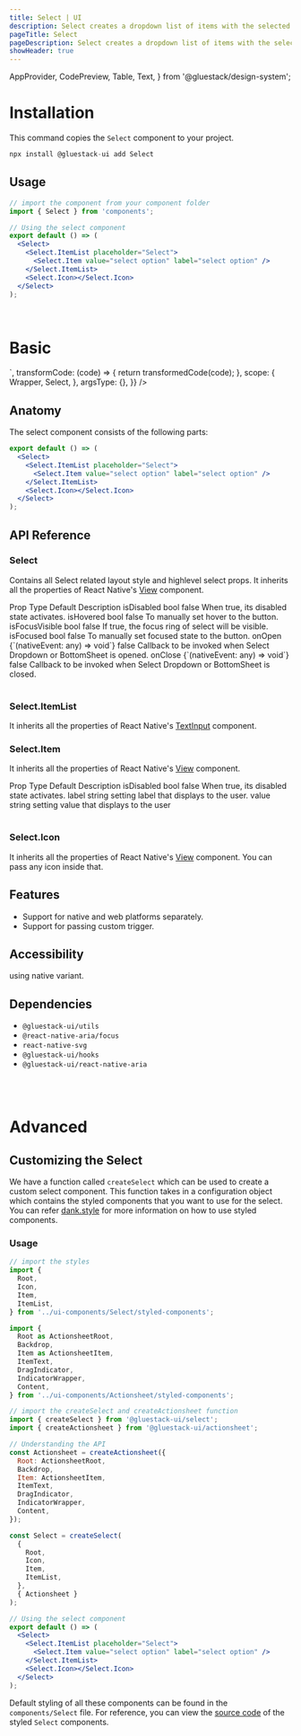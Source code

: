 ```yaml
---
title: Select | UI
description: Select creates a dropdown list of items with the selected item in closed view.
pageTitle: Select
pageDescription: Select creates a dropdown list of items with the selected item in closed view.
showHeader: true
---
```



<Meta title="components/Select" />

  AppProvider,
  CodePreview,
  Table,
  Text,
} from '@gluestack/design-system';


# Installation

This command copies the `Select` component to your project.

```jsx
npx install @gluestack-ui add Select
```

## Usage

```jsx
// import the component from your component folder
import { Select } from 'components';

// Using the select component
export default () => (
  <Select>
    <Select.ItemList placeholder="Select">
      <Select.Item value="select option" label="select option" />
    </Select.ItemList>
    <Select.Icon></Select.Icon>
  </Select>
);
```

<br />

# Basic

<AppProvider>
  <CodePreview
    showComponentRenderer={true}
    showArgsController={false}
    metaData={{
      code: `
 <Select>
  <Select.ItemList placeholder="Select">
    <Select.Item value="select option" label="select option" />
    <Select.Item value="select option 1" label="select option 1" />
    <Select.Item value="select option 2" label="select option 2" />
    <Select.Item value="select option 3" label="select option 3" />
  </Select.ItemList>
  <Select.Icon></Select.Icon>
</Select>
`,
      transformCode: (code) => {
        return transformedCode(code);
      },
      scope: {
        Wrapper,
        Select,
      },
      argsType: {},
    }}
  />
</AppProvider>
<br />

## Anatomy

The select component consists of the following parts:

```jsx
export default () => (
  <Select>
    <Select.ItemList placeholder="Select">
      <Select.Item value="select option" label="select option" />
    </Select.ItemList>
    <Select.Icon></Select.Icon>
  </Select>
);
```

## API Reference

### Select

Contains all Select related layout style and highlevel select props.
It inherits all the properties of React Native's [View](https://reactnative.dev/docs/view#props) component.

<AppProvider>
  <Table>
    <Table.THead>
      <Table.TR>
        <Table.TH>
          <Text>Prop</Text>
        </Table.TH>
        <Table.TH>
          <Text>Type</Text>
        </Table.TH>
        <Table.TH>
          <Text>Default</Text>
        </Table.TH>
        <Table.TH>
          <Text>Description</Text>
        </Table.TH>
      </Table.TR>
    </Table.THead>
    <Table.TBody>
      <Table.TR>
        <Table.TD>
          <Text>isDisabled</Text>
        </Table.TD>
        <Table.TD>
          <Text>bool</Text>
        </Table.TD>
        <Table.TD>
          <Text>false</Text>
        </Table.TD>
        <Table.TD>
          <Text>When true, its disabled state activates.</Text>
        </Table.TD>
      </Table.TR>
      <Table.TR>
        <Table.TD>
          <Text>isHovered</Text>
        </Table.TD>
        <Table.TD>
          <Text>bool</Text>
        </Table.TD>
        <Table.TD>
          <Text>false</Text>
        </Table.TD>
        <Table.TD>
          <Text>To manually set hover to the button.</Text>
        </Table.TD>
      </Table.TR>
      <Table.TR>
        <Table.TD>
          <Text>isFocusVisible</Text>
        </Table.TD>
        <Table.TD>
          <Text>bool</Text>
        </Table.TD>
        <Table.TD>
          <Text>false</Text>
        </Table.TD>
        <Table.TD>
          <Text>If true, the focus ring of select will be visible.</Text>
        </Table.TD>
      </Table.TR>
      <Table.TR>
        <Table.TD>
          <Text>isFocused</Text>
        </Table.TD>
        <Table.TD>
          <Text>bool</Text>
        </Table.TD>
        <Table.TD>
          <Text>false</Text>
        </Table.TD>
        <Table.TD>
          <Text>To manually set focused state to the button.</Text>
        </Table.TD>
      </Table.TR>
      <Table.TR>
        <Table.TD>
          <Text>onOpen</Text>
        </Table.TD>
        <Table.TD>
          <Text>{`(nativeEvent: any) => void`}</Text>
        </Table.TD>
        <Table.TD>
          <Text>false</Text>
        </Table.TD>
        <Table.TD>
          <Text>
            Callback to be invoked when Select Dropdown or BottomSheet is
            opened.
          </Text>
        </Table.TD>
      </Table.TR>
      <Table.TR>
        <Table.TD>
          <Text>onClose</Text>
        </Table.TD>
        <Table.TD>
          <Text>{`(nativeEvent: any) => void`}</Text>
        </Table.TD>
        <Table.TD>
          <Text>false</Text>
        </Table.TD>
        <Table.TD>
          <Text>
            Callback to be invoked when Select Dropdown or BottomSheet is
            closed.
          </Text>
        </Table.TD>
      </Table.TR>
    </Table.TBody>
  </Table>
</AppProvider>

### Select.ItemList

It inherits all the properties of React Native's [TextInput](https://reactnative.dev/docs/textInput#props) component.

### Select.Item

It inherits all the properties of React Native's [View](https://reactnative.dev/docs/view#props) component.

<AppProvider>
  <Table>
    <Table.THead>
      <Table.TR>
        <Table.TH>
          <Text>Prop</Text>
        </Table.TH>
        <Table.TH>
          <Text>Type</Text>
        </Table.TH>
        <Table.TH>
          <Text>Default</Text>
        </Table.TH>
        <Table.TH>
          <Text>Description</Text>
        </Table.TH>
      </Table.TR>
    </Table.THead>
    <Table.TBody>
      <Table.TR>
        <Table.TD>
          <Text>isDisabled</Text>
        </Table.TD>
        <Table.TD>
          <Text>bool</Text>
        </Table.TD>
        <Table.TD>
          <Text>false</Text>
        </Table.TD>
        <Table.TD>
          <Text>When true, its disabled state activates.</Text>
        </Table.TD>
      </Table.TR>
      <Table.TR>
        <Table.TD>
          <Text>label</Text>
        </Table.TD>
        <Table.TD>
          <Text>string</Text>
        </Table.TD>
        <Table.TD>
          <Text></Text>
        </Table.TD>
        <Table.TD>
          <Text>setting label that displays to the user.</Text>
        </Table.TD>
      </Table.TR>
      <Table.TR>
        <Table.TD>
          <Text>value</Text>
        </Table.TD>
        <Table.TD>
          <Text>string</Text>
        </Table.TD>
        <Table.TD>
          <Text></Text>
        </Table.TD>
        <Table.TD>
          <Text>setting value that displays to the user</Text>
        </Table.TD>
      </Table.TR>
    </Table.TBody>
  </Table>
</AppProvider>

### Select.Icon

It inherits all the properties of React Native's [View](https://reactnative.dev/docs/view#props) component.
You can pass any icon inside that.

## Features

- Support for native and web platforms separately.
- Support for passing custom trigger.

## Accessibility

using native variant.

## Dependencies

- `@gluestack-ui/utils`
- `@react-native-aria/focus`
- `react-native-svg`
- `@gluestack-ui/hooks`
- `@gluestack-ui/react-native-aria`

<br />
<br />

# Advanced

## Customizing the Select

We have a function called `createSelect` which can be used to create a custom select component. This function takes in a configuration object which contains the styled components that you want to use for the select. You can refer [dank.style](https://dank.style/) for more information on how to use styled components.

### Usage

```jsx
// import the styles
import {
  Root,
  Icon,
  Item,
  ItemList,
} from '../ui-components/Select/styled-components';

import {
  Root as ActionsheetRoot,
  Backdrop,
  Item as ActionsheetItem,
  ItemText,
  DragIndicator,
  IndicatorWrapper,
  Content,
} from '../ui-components/Actionsheet/styled-components';

// import the createSelect and createActionsheet function
import { createSelect } from '@gluestack-ui/select';
import { createActionsheet } from '@gluestack-ui/actionsheet';

// Understanding the API
const Actionsheet = createActionsheet({
  Root: ActionsheetRoot,
  Backdrop,
  Item: ActionsheetItem,
  ItemText,
  DragIndicator,
  IndicatorWrapper,
  Content,
});

const Select = createSelect(
  {
    Root,
    Icon,
    Item,
    ItemList,
  },
  { Actionsheet }
);

// Using the select component
export default () => (
  <Select>
    <Select.ItemList placeholder="Select">
      <Select.Item value="select option" label="select option" />
    </Select.ItemList>
    <Select.Icon></Select.Icon>
  </Select>
);
```

Default styling of all these components can be found in the `components/Select` file. For reference, you can view the [source code](https://github.com/gluestack/universa11y/blob/development/example/storybook/src/ui-components/Select/index.tsx) of the styled `Select` components.
